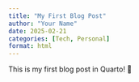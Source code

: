 ```yaml
---
title: "My First Blog Post"
author: "Your Name"
date: 2025-02-21
categories: [Tech, Personal]
format: html
---
```


This is my first blog post in Quarto! 🎉
